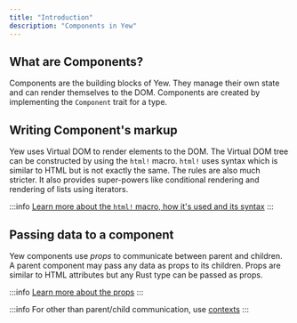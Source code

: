```yaml
---
title: "Introduction"
description: "Components in Yew"
---
```


## What are Components?

Components are the building blocks of Yew. They manage their own state and can render themselves to the DOM.
Components are created by implementing the `Component` trait for a type.

## Writing Component's markup

Yew uses Virtual DOM to render elements to the DOM. The Virtual DOM tree can be constructed by using the
`html!` macro. `html!` uses syntax which is similar to HTML but is not exactly the same. The rules are also
much stricter. It also provides super-powers like conditional rendering and rendering of lists using iterators.

:::info
[Learn more about the `html!` macro, how it's used and its syntax](./html)
:::

## Passing data to a component

Yew components use _props_ to communicate between parent and children. A parent component may pass any data as props to
its children. Props are similar to HTML attributes but any Rust type can be passed as props.

:::info
[Learn more about the props](./properties)
:::

:::info
For other than parent/child communication, use [contexts](./contexts)
:::
